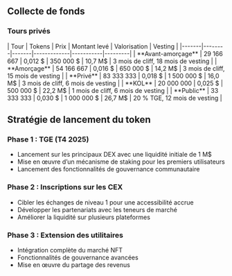 
## Collecte de fonds

### Tours privés

<Card className='mt-4 w-fit'>
| Tour | Tokens | Prix | Montant levé | Valorisation | Vesting |
|-------|--------|-------|-------------|-----------|---------|
| **Avant-amorçage** | 29 166 667 | 0,012 $ | 350 000 $ | 10,7 M$ | 3 mois de cliff, 18 mois de vesting |
| **Amorçage** | 54 166 667 | 0,016 $ | 650 000 $ | 14,2 M$ | 3 mois de cliff, 15 mois de vesting |
| **Privé** | 83 333 333 | 0,018 $ | 1 500 000 $ | 16,0 M$ | 3 mois de cliff, 6 mois de vesting |
| **KOL** | 20 000 000 | 0,025 $ | 500 000 $ | 22,2 M$ | 1 mois de cliff, 6 mois de vesting |
| **Public** | 33 333 333 | 0,030 $ | 1 000 000 $ | 26,7 M$ | 20 % TGE, 12 mois de vesting |
</Card>

## Stratégie de lancement du token

### Phase 1 : TGE (T4 2025)
- Lancement sur les principaux DEX avec une liquidité initiale de 1 M$
- Mise en œuvre d’un mécanisme de staking pour les premiers utilisateurs
- Lancement des fonctionnalités de gouvernance communautaire

### Phase 2 : Inscriptions sur les CEX
- Cibler les échanges de niveau 1 pour une accessibilité accrue
- Développer les partenariats avec les teneurs de marché
- Améliorer la liquidité sur plusieurs plateformes

### Phase 3 : Extension des utilitaires
- Intégration complète du marché NFT
- Fonctionnalités de gouvernance avancées
- Mise en œuvre du partage des revenus